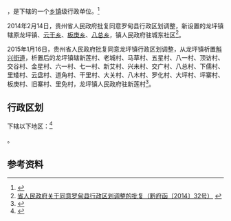 {{中国乡级行政区|52/27/28/100/000}}

'''{{PAGENAMEBASE}}'''，是{{PRC admin/fullname|52/27/28/100/000|3}}下辖的一个[[乡镇|乡镇]]级行政单位。<ref>{{PRC admin/ref sgc|{{PRC admin/parent|52/27/28/100/000}}}}</ref>

2014年2月14日，贵州省人民政府批复同意罗甸县行政区划调整，新设置的龙坪镇辖原龙坪镇、[[云干乡|云干乡]]、[[板庚乡|板庚乡]]、[[八总乡|八总乡]]，镇人民政府驻城东社区<ref>[http://www.gzgov.gov.cn/xxgk/jbxxgk/fgwj/zfwj/qfh/201507/t20150703_298192.html 省人民政府关于同意罗甸县行政区划调整的批复（黔府函〔2014〕32号）] {{webarchive|url=https://web.archive.org/web/20170831082813/http://www.gzgov.gov.cn/xxgk/jbxxgk/fgwj/zfwj/qfh/201507/t20150703_298192.html |date=2017-08-31 }}</ref>。

2015年1月16日，贵州省人民政府批复同意龙坪镇行政区划调整，从龙坪镇析置[[斛兴街道|斛兴街道]]，析置后的龙坪镇辖新莲村、老城村、马草村、五星村、八一村、顶访村、交谷村、金星村、六一村、七一村、新艾村、兴未村、交广村、八总村、下儒村、里矮村、云盘村、道角村、干里村、大关村、八木村、罗化村、大坪村、坪寨村、板庚村、旧寨村、里免村，龙坪镇人民政府驻新莲村<ref>{{Cite web |url=http://gzsrmzfgb.gzgov.gov.cn/show.aspx?id=11827 |title=省人民政府关于同意罗甸县龙坪镇行政区划调整的批复（黔府函〔2015〕5号） |access-date=2017-09-05 |archive-url=https://web.archive.org/web/20170905191819/http://gzsrmzfgb.gzgov.gov.cn/show.aspx?id=11827 |archive-date=2017-09-05 |dead-url=yes }}</ref>。

== 行政区划 ==

{{PAGENAMEBASE}}下辖以下地区：<ref>{{PRC admin/ref sgc|52/27/28/100/000}}</ref>

{{PRC admin/children|52/27/28/100/000}}。

== 参考资料 ==

{{reflist}}

{{行政区划小作品}}
{{PRC admin/navcat|52/27/28/100/000}}